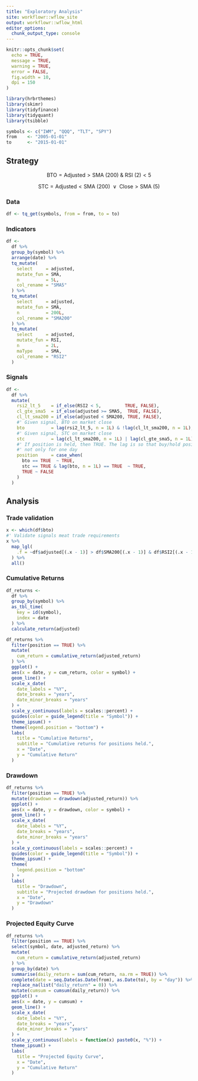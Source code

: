 ```yaml
---
title: "Exploratory Analysis"
site: workflowr::wflow_site
output: workflowr::wflow_html
editor_options: 
  chunk_output_type: console
---
```


```r
knitr::opts_chunk$set(
  echo = TRUE, 
  message = TRUE, 
  warning = TRUE, 
  error = FALSE, 
  fig.width = 10, 
  dpi = 150
)
```

```r
library(hrbrthemes)
library(skimr)
library(tidyfinance)
library(tidyquant)
library(tsibble)
```

```r
symbols <- c("IWM", "QQQ", "TLT", "SPY")
from    <- "2005-01-01"
to      <- "2015-01-01"
```

## Strategy

$$ \text{BTO} = \text{Adjusted} > \text{SMA (200) } \& \text{ RSI (2)} < 5 $$

$$ \text{STC} = \text{Adjusted} < \text{SMA (200) } \vee \text{ Close} > \text{SMA (5)} $$

### Data

```r
df <- tq_get(symbols, from = from, to = to)
```

### Indicators

```r
df <- 
  df %>% 
  group_by(symbol) %>% 
  arrange(date) %>% 
  tq_mutate(
    select     = adjusted, 
    mutate_fun = SMA, 
    n          = 5L, 
    col_rename = "SMA5"
  ) %>% 
  tq_mutate(
    select     = adjusted, 
    mutate_fun = SMA, 
    n          = 200L, 
    col_rename = "SMA200"
  ) %>% 
  tq_mutate(
    select     = adjusted, 
    mutate_fun = RSI, 
    n          = 2L, 
    maType     = SMA, 
    col_rename = "RSI2"
  )
```

### Signals

```r
df <- 
  df %>% 
  mutate(
    rsi2_lt_5    = if_else(RSI2 < 5,         TRUE, FALSE), 
    cl_gte_sma5  = if_else(adjusted >= SMA5,  TRUE, FALSE), 
    cl_lt_sma200 = if_else(adjusted < SMA200, TRUE, FALSE), 
    #' Given signal, BTO on market close
    bto          = lag(rsi2_lt_5, n = 1L) & !lag(cl_lt_sma200, n = 1L),
    #' Given signal, STC on market close
    stc          = lag(cl_lt_sma200, n = 1L) | lag(cl_gte_sma5, n = 1L),
    #' If position is held, then TRUE. The lag is so that buy/hold positions are 
    #' not only for one day 
    position     = case_when(
      bto == TRUE  ~ TRUE,
      stc == TRUE & lag(bto, n = 1L) == TRUE  ~ TRUE,
      TRUE ~ FALSE
    )
  )
```

## Analysis

### Trade validation

```r
x <- which(df$bto)
#' Validate signals meat trade requirements
x %>% 
  map_lgl(
    .f = ~df$adjusted[(.x - 1)] > df$SMA200[(.x - 1)] & df$RSI2[(.x - 1)] < 5
  ) %>% 
  all()
```

### Cumulative Returns

```r
df_returns <- 
  df %>% 
  group_by(symbol) %>% 
  as_tbl_time(
    key = id(symbol), 
    index = date
  ) %>% 
  calculate_return(adjusted)
```

```r
df_returns %>% 
  filter(position == TRUE) %>% 
  mutate(
    cum_return = cumulative_return(adjusted_return)
  ) %>% 
  ggplot() + 
  aes(x = date, y = cum_return, color = symbol) + 
  geom_line() + 
  scale_x_date(
    date_labels = "%Y", 
    date_breaks = "years", 
    date_minor_breaks = "years"
  ) + 
  scale_y_continuous(labels = scales::percent) + 
  guides(color = guide_legend(title = "Symbol")) + 
  theme_ipsum() + 
  theme(legend.position = "bottom") + 
  labs(
    title = "Cumulative Returns", 
    subtitle = "Cumulative returns for positions held.", 
    x = "Date", 
    y = "Cumulative Return"
  )
```

### Drawdown

```r
df_returns %>% 
  filter(position == TRUE) %>% 
  mutate(drawdown = drawdown(adjusted_return)) %>% 
  ggplot() + 
  aes(x = date, y = drawdown, color = symbol) + 
  geom_line() + 
  scale_x_date(
    date_labels = "%Y", 
    date_breaks = "years", 
    date_minor_breaks = "years"
  ) + 
  scale_y_continuous(labels = scales::percent) + 
  guides(color = guide_legend(title = "Symbol")) + 
  theme_ipsum() + 
  theme(
    legend.position = "bottom"
  ) + 
  labs(
    title = "Drawdown", 
    subtitle = "Projected drawdown for positions held.", 
    x = "Date", 
    y = "Drawdown"
  )
```

### Projected Equity Curve

```r
df_returns %>% 
  filter(position == TRUE) %>% 
  select(symbol, date, adjusted_return) %>% 
  mutate(
    cum_return = cumulative_return(adjusted_return)
  ) %>% 
  group_by(date) %>% 
  summarise(daily_return = sum(cum_return, na.rm = TRUE)) %>% 
  complete(date = seq.Date(as.Date(from), as.Date(to), by = "day")) %>% 
  replace_na(list("daily_return" = 0)) %>% 
  mutate(cumsum = cumsum(daily_return)) %>% 
  ggplot() + 
  aes(x = date, y = cumsum) + 
  geom_line() + 
  scale_x_date(
    date_labels = "%Y", 
    date_breaks = "years", 
    date_minor_breaks = "years"
  ) + 
  scale_y_continuous(labels = function(x) paste0(x, "%")) + 
  theme_ipsum() + 
  labs(
    title = "Projected Equity Curve", 
    x = "Date", 
    y = "Cumulative Return"
  )
```
